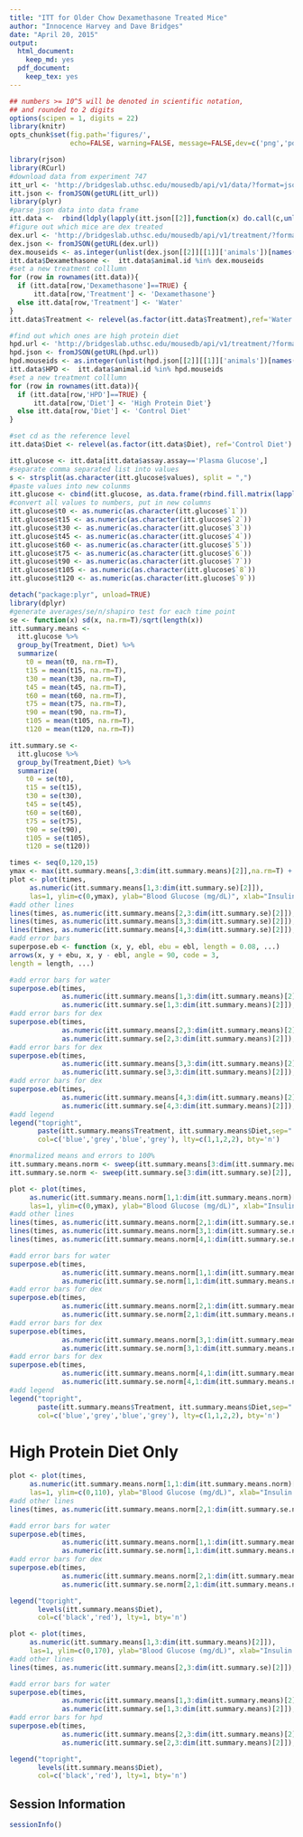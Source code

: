 ```yaml
---
title: "ITT for Older Chow Dexamethasone Treated Mice"
author: "Innocence Harvey and Dave Bridges"
date: "April 20, 2015"
output:
  html_document:
    keep_md: yes
  pdf_document:
    keep_tex: yes
---
```


```r
## numbers >= 10^5 will be denoted in scientific notation,
## and rounded to 2 digits
options(scipen = 1, digits = 22)
library(knitr)
opts_chunk$set(fig.path='figures/',
               echo=FALSE, warning=FALSE, message=FALSE,dev=c('png','pdf'))
```

```r
library(rjson)
library(RCurl)
#download data from experiment 747
itt_url <- 'http://bridgeslab.uthsc.edu/mousedb/api/v1/data/?format=json&username=davebridges&api_key=fce3fde2a9a2e5dc9e04c20aad90120a621c50b3&limit=0&experiment=747'
itt.json <- fromJSON(getURL(itt_url))
library(plyr)
#parse json data into data frame
itt.data <-  rbind(ldply(lapply(itt.json[[2]],function(x) do.call(c,unlist(x,r=F))),as.data.frame))
#figure out which mice are dex treated
dex.url <- 'http://bridgeslab.uthsc.edu/mousedb/api/v1/treatment/?format=json&username=davebridges&api_key=fce3fde2a9a2e5dc9e04c20aad90120a621c50b3&limit=0&treatment=Dexamethasone%20Treated'
dex.json <- fromJSON(getURL(dex.url))
dex.mouseids <- as.integer(unlist(dex.json[[2]][[1]]['animals'])[names(unlist(dex.json[[2]][[1]]['animals'])) == 'animals.id'])
itt.data$Dexamethasone <-  itt.data$animal.id %in% dex.mouseids
#set a new treatment colllumn
for (row in rownames(itt.data)){
  if (itt.data[row,'Dexamethasone']==TRUE) {
      itt.data[row,'Treatment'] <- 'Dexamethasone'}
  else itt.data[row,'Treatment'] <- 'Water'
}
itt.data$Treatment <- relevel(as.factor(itt.data$Treatment),ref='Water')

#find out which ones are high protein diet
hpd.url <- 'http://bridgeslab.uthsc.edu/mousedb/api/v1/treatment/?format=json&username=davebridges&api_key=fce3fde2a9a2e5dc9e04c20aad90120a621c50b3&limit=0&treatment=High%20Protein%20Diet'
hpd.json <- fromJSON(getURL(hpd.url))
hpd.mouseids <- as.integer(unlist(hpd.json[[2]][[1]]['animals'])[names(unlist(hpd.json[[2]][[1]]['animals'])) == 'animals.id'])
itt.data$HPD <-  itt.data$animal.id %in% hpd.mouseids
#set a new treatment colllumn
for (row in rownames(itt.data)){
  if (itt.data[row,'HPD']==TRUE) {
      itt.data[row,'Diet'] <- 'High Protein Diet'}
  else itt.data[row,'Diet'] <- 'Control Diet'
}

#set cd as the reference level
itt.data$Diet <- relevel(as.factor(itt.data$Diet), ref='Control Diet')

itt.glucose <- itt.data[itt.data$assay.assay=='Plasma Glucose',]
#separate comma separated list into values
s <- strsplit(as.character(itt.glucose$values), split = ",")
#paste values into new colunms
itt.glucose <- cbind(itt.glucose, as.data.frame(rbind.fill.matrix(lapply(s, t))))
#convert all values to numbers, put in new columns
itt.glucose$t0 <- as.numeric(as.character(itt.glucose$`1`))
itt.glucose$t15 <- as.numeric(as.character(itt.glucose$`2`))
itt.glucose$t30 <- as.numeric(as.character(itt.glucose$`3`))
itt.glucose$t45 <- as.numeric(as.character(itt.glucose$`4`))
itt.glucose$t60 <- as.numeric(as.character(itt.glucose$`5`))
itt.glucose$t75 <- as.numeric(as.character(itt.glucose$`6`))
itt.glucose$t90 <- as.numeric(as.character(itt.glucose$`7`))
itt.glucose$t105 <- as.numeric(as.character(itt.glucose$`8`))
itt.glucose$t120 <- as.numeric(as.character(itt.glucose$`9`))
```

```r
detach("package:plyr", unload=TRUE)
library(dplyr)
#generate averages/se/n/shapiro test for each time point
se <- function(x) sd(x, na.rm=T)/sqrt(length(x))
itt.summary.means <- 
  itt.glucose %>%
  group_by(Treatment, Diet) %>%
  summarize(
    t0 = mean(t0, na.rm=T),
    t15 = mean(t15, na.rm=T),
    t30 = mean(t30, na.rm=T),
    t45 = mean(t45, na.rm=T),
    t60 = mean(t60, na.rm=T),
    t75 = mean(t75, na.rm=T),
    t90 = mean(t90, na.rm=T),
    t105 = mean(t105, na.rm=T),
    t120 = mean(t120, na.rm=T))

itt.summary.se <- 
  itt.glucose %>%
  group_by(Treatment,Diet) %>%
  summarize(
    t0 = se(t0),
    t15 = se(t15),
    t30 = se(t30),
    t45 = se(t45),
    t60 = se(t60),
    t75 = se(t75),
    t90 = se(t90),
    t105 = se(t105),
    t120 = se(t120))

times <- seq(0,120,15)
ymax <- max(itt.summary.means[,3:dim(itt.summary.means)[2]],na.rm=T) + max(itt.summary.se[,3:dim(itt.summary.se)[2]],na.rm=T)
plot <- plot(times,
     as.numeric(itt.summary.means[1,3:dim(itt.summary.se)[2]]),
     las=1, ylim=c(0,ymax), ylab="Blood Glucose (mg/dL)", xlab="Insulin (min)", type="l", col='grey')
#add other lines
lines(times, as.numeric(itt.summary.means[2,3:dim(itt.summary.se)[2]]), col='blue')
lines(times, as.numeric(itt.summary.means[3,3:dim(itt.summary.se)[2]]), col='grey', lty=2)
lines(times, as.numeric(itt.summary.means[4,3:dim(itt.summary.se)[2]]), col='blue', lty=2)
#add error bars
superpose.eb <- function (x, y, ebl, ebu = ebl, length = 0.08, ...)
arrows(x, y + ebu, x, y - ebl, angle = 90, code = 3,
length = length, ...)

#add error bars for water
superpose.eb(times,
             as.numeric(itt.summary.means[1,3:dim(itt.summary.means)[2]]),
             as.numeric(itt.summary.se[1,3:dim(itt.summary.means)[2]]), col='grey')
#add error bars for dex
superpose.eb(times,
             as.numeric(itt.summary.means[2,3:dim(itt.summary.means)[2]]),
             as.numeric(itt.summary.se[2,3:dim(itt.summary.means)[2]]), col='blue')
#add error bars for dex
superpose.eb(times,
             as.numeric(itt.summary.means[3,3:dim(itt.summary.means)[2]]),
             as.numeric(itt.summary.se[3,3:dim(itt.summary.means)[2]]), col='grey')
#add error bars for dex
superpose.eb(times,
             as.numeric(itt.summary.means[4,3:dim(itt.summary.means)[2]]),
             as.numeric(itt.summary.se[4,3:dim(itt.summary.means)[2]]), col='blue')
#add legend
legend("topright",
       paste(itt.summary.means$Treatment, itt.summary.means$Diet,sep=" - "),
       col=c('blue','grey','blue','grey'), lty=c(1,1,2,2), bty='n')

#normalized means and errors to 100%
itt.summary.means.norm <- sweep(itt.summary.means[3:dim(itt.summary.means)[2]], 1, itt.summary.means$t0, "/")*100
itt.summary.se.norm <- sweep(itt.summary.se[3:dim(itt.summary.se)[2]], 1, itt.summary.means$t0, "/")*100

plot <- plot(times,
     as.numeric(itt.summary.means.norm[1,1:dim(itt.summary.means.norm)[2]]),
     las=1, ylim=c(0,ymax), ylab="Blood Glucose (mg/dL)", xlab="Insulin (min)", type="l", col='grey')
#add other lines
lines(times, as.numeric(itt.summary.means.norm[2,1:dim(itt.summary.se.norm)[2]]), col='blue')
lines(times, as.numeric(itt.summary.means.norm[3,1:dim(itt.summary.se.norm)[2]]), col='grey', lty=2)
lines(times, as.numeric(itt.summary.means.norm[4,1:dim(itt.summary.se.norm)[2]]), col='blue', lty=2)

#add error bars for water
superpose.eb(times,
             as.numeric(itt.summary.means.norm[1,1:dim(itt.summary.means.norm)[2]]),
             as.numeric(itt.summary.se.norm[1,1:dim(itt.summary.means.norm)[2]]), col='grey')
#add error bars for dex
superpose.eb(times,
             as.numeric(itt.summary.means.norm[2,1:dim(itt.summary.means.norm)[2]]),
             as.numeric(itt.summary.se.norm[2,1:dim(itt.summary.means.norm)[2]]), col='blue')
#add error bars for dex
superpose.eb(times,
             as.numeric(itt.summary.means.norm[3,1:dim(itt.summary.means.norm)[2]]),
             as.numeric(itt.summary.se.norm[3,1:dim(itt.summary.means.norm)[2]]), col='grey')
#add error bars for dex
superpose.eb(times,
             as.numeric(itt.summary.means.norm[4,1:dim(itt.summary.means.norm)[2]]),
             as.numeric(itt.summary.se.norm[4,1:dim(itt.summary.means.norm)[2]]), col='blue')
#add legend
legend("topright",
       paste(itt.summary.means$Treatment, itt.summary.means$Diet,sep=" - "),
       col=c('blue','grey','blue','grey'), lty=c(1,1,2,2), bty='n')

```

# High Protein Diet Only

```r
plot <- plot(times,
     as.numeric(itt.summary.means.norm[1,1:dim(itt.summary.means.norm)[2]]),
     las=1, ylim=c(0,110), ylab="Blood Glucose (mg/dL)", xlab="Insulin (min)", type="l", col='black')
#add other lines
lines(times, as.numeric(itt.summary.means.norm[2,1:dim(itt.summary.se.norm)[2]]), col='red')

#add error bars for water
superpose.eb(times,
             as.numeric(itt.summary.means.norm[1,1:dim(itt.summary.means.norm)[2]]),
             as.numeric(itt.summary.se.norm[1,1:dim(itt.summary.means.norm)[2]]), col='black')
#add error bars for dex
superpose.eb(times,
             as.numeric(itt.summary.means.norm[2,1:dim(itt.summary.means.norm)[2]]),
             as.numeric(itt.summary.se.norm[2,1:dim(itt.summary.means.norm)[2]]), col='red')

legend("topright",
       levels(itt.summary.means$Diet),
       col=c('black','red'), lty=1, bty='n')

```

```r
plot <- plot(times,
     as.numeric(itt.summary.means[1,3:dim(itt.summary.means)[2]]),
     las=1, ylim=c(0,170), ylab="Blood Glucose (mg/dL)", xlab="Insulin (min)", type="l", col='black')
#add other lines
lines(times, as.numeric(itt.summary.means[2,3:dim(itt.summary.se)[2]]), col='red')

#add error bars for water
superpose.eb(times,
             as.numeric(itt.summary.means[1,3:dim(itt.summary.means)[2]]),
             as.numeric(itt.summary.se[1,3:dim(itt.summary.means)[2]]), col='black')
#add error bars for hpd
superpose.eb(times,
             as.numeric(itt.summary.means[2,3:dim(itt.summary.means)[2]]),
             as.numeric(itt.summary.se[2,3:dim(itt.summary.means)[2]]), col='red')

legend("topright",
       levels(itt.summary.means$Diet),
       col=c('black','red'), lty=1, bty='n')
```



## Session Information

```r
sessionInfo()
```
